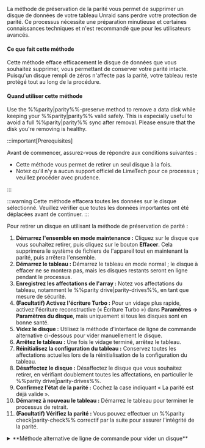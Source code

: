 La méthode de préservation de la parité vous permet de supprimer un disque de données de votre tableau Unraid sans perdre votre protection de parité. Ce processus nécessite une préparation minutieuse et certaines connaissances techniques et n'est recommandé que pour les utilisateurs avancés.

<h4>Ce que fait cette méthode</h4>

Cette méthode efface efficacement le disque de données que vous souhaitez supprimer, vous permettant de conserver votre parité intacte. Puisqu'un disque rempli de zéros n'affecte pas la parité, votre tableau reste protégé tout au long de la procédure.

<h4>Quand utiliser cette méthode</h4>

Use the %%parity|parity%%-preserve method to remove a data disk while keeping your %%parity|parity%% valid safely. This is especially useful to avoid a full %%parity|parity%% sync after removal. Please ensure that the disk you're removing is healthy.

:::important\[Prerequisites]

Avant de commencer, assurez-vous de répondre aux conditions suivantes :

- Cette méthode vous permet de retirer un seul disque à la fois.
- Notez qu'il n'y a aucun support officiel de LimeTech pour ce processus ; veuillez procéder avec prudence.

:::

:::warning
Cette méthode effacera toutes les données sur le disque sélectionné. Veuillez vérifier que toutes les données importantes ont été déplacées avant de continuer.
:::

Pour retirer un disque en utilisant la méthode de préservation de parité :

1. **Démarrez l'ensemble en mode maintenance :** Cliquez sur le disque que vous souhaitez retirer, puis cliquez sur le bouton **Effacer**. Cela supprimera le système de fichiers de l'appareil tout en maintenant la parité, puis arrêtera l'ensemble.
2. **Démarrez le tableau :** Démarrez le tableau en mode normal ; le disque à effacer ne se montera pas, mais les disques restants seront en ligne pendant le processus.
3. **Enregistrez les affectations de l'array :** Notez vos affectations du tableau, notamment le %%parity drive|parity-drives%%, en tant que mesure de sécurité.
4. **(Facultatif) Activez l'écriture Turbo :** Pour un vidage plus rapide, activez l'écriture reconstructive (« Écriture Turbo ») dans **Paramètres → Paramètres du disque**, mais uniquement si tous les disques sont en bonne santé.
5. **Videz le disque :** Utilisez la méthode d'interface de ligne de commande alternative ci-dessous pour vider manuellement le disque.
6. **Arrêtez le tableau :** Une fois le vidage terminé, arrêtez le tableau.
7. **Réinitialisez la configuration du tableau :** Conservez toutes les affectations actuelles lors de la réinitialisation de la configuration du tableau.
8. **Désaffectez le disque :** Désaffectez le disque que vous souhaitez retirer, en vérifiant doublement toutes les affectations, en particulier le %%parity drive|parity-drives%%.
9. **Confirmez l'état de la parité :** Cochez la case indiquant « La parité est déjà valide ».
10. **Démarrez à nouveau le tableau :** Démarrez le tableau pour terminer le processus de retrait.
11. **(Facultatif) Vérifiez la parité :** Vous pouvez effectuer un %%parity check|parity-check%% correctif par la suite pour assurer l'intégrité de la parité.

<details>
  <summary>**Méthode alternative de ligne de commande pour vider un disque**</summary>

  Si vous êtes à l'aise avec l'utilisation de la ligne de commande Linux, vous pouvez vider manuellement votre disque en suivant les instructions suivantes. Assurez-vous de choisir la commande qui correspond à votre version d'Unraid.

  Comme le vidage d'un disque peut prendre de nombreuses heures, il est recommandé d'utiliser quelque chose comme le [Tmux Terminal Manager TTM plugin](https://forums.unraid.net/topic/183427/plugin-tmux-terminal-manager-ttm/) pour taper les commandes et vous assurer que la session reste active.

  **Pour Unraid 6.12 ou ultérieur :**

  1. D'abord, démontez le disque :
     ```bash
     umount /mnt/diskX
     ```
  2. Videz le disque avec la commande suivante :
     ```bash
     dd bs=1M if=/dev/zero of=/dev/mdXp1 status=progress
     ```

  **Pour Unraid 6.11 et antérieur :**

  1. Commencez par démonter le disque :
     ```bash
     umount /mnt/diskX
     ```
  2. Ensuite, utilisez cette commande pour vider le disque :
     ```bash
     dd bs=1M if=/dev/zero of=/dev/mdX status=progress
     ```

  :::note
  N'oubliez pas de remplacer `X` par le numéro spécifique du disque de données que vous retirez.
  :::

  :::caution
  Avant d'exécuter ces commandes, vérifiez bien le numéro du disque pour éviter d'effacer par erreur des données sur le mauvais disque.
  :::

  N'hésitez pas à visiter les [forums Unraid](https://forums.unraid.net/). Là-bas, vous pouvez trouver des ressources utiles et le soutien de la communauté.
</details>
